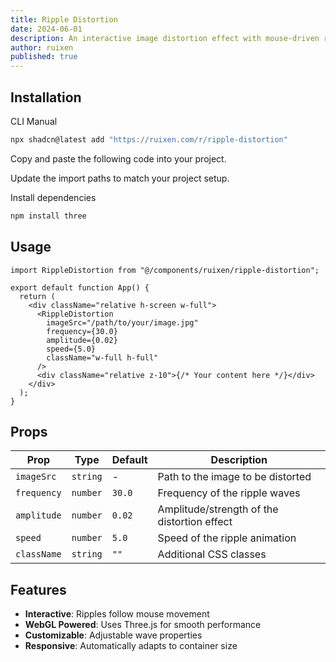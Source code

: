 ```yaml
---
title: Ripple Distortion
date: 2024-06-01
description: An interactive image distortion effect with mouse-driven ripples using Three.js
author: ruixen
published: true
---
```


<ComponentPreview name="ripple-distortion-demo" category="backgrounds" />

## Installation

<Tabs defaultValue="cli">

<TabsList>
  <TabsTrigger value="cli">CLI</TabsTrigger>
  <TabsTrigger value="manual">Manual</TabsTrigger>
</TabsList>
<TabsContent value="cli">

```bash
npx shadcn@latest add "https://ruixen.com/r/ripple-distortion"
```

</TabsContent>

<TabsContent value="manual">

<Steps>

<Step>Copy and paste the following code into your project.</Step>

<ComponentSource name="ripple-distortion" />

<Step>Update the import paths to match your project setup.</Step>

<Step>Install dependencies</Step>

```bash
npm install three
```

</Steps>

</TabsContent>

</Tabs>

## Usage

```tsx
import RippleDistortion from "@/components/ruixen/ripple-distortion";

export default function App() {
  return (
    <div className="relative h-screen w-full">
      <RippleDistortion
        imageSrc="/path/to/your/image.jpg"
        frequency={30.0}
        amplitude={0.02}
        speed={5.0}
        className="w-full h-full"
      />
      <div className="relative z-10">{/* Your content here */}</div>
    </div>
  );
}
```

## Props

| Prop        | Type     | Default | Description                                 |
| ----------- | -------- | ------- | ------------------------------------------- |
| `imageSrc`  | `string` | -       | Path to the image to be distorted           |
| `frequency` | `number` | `30.0`  | Frequency of the ripple waves               |
| `amplitude` | `number` | `0.02`  | Amplitude/strength of the distortion effect |
| `speed`     | `number` | `5.0`   | Speed of the ripple animation               |
| `className` | `string` | `""`    | Additional CSS classes                      |

## Features

- **Interactive**: Ripples follow mouse movement
- **WebGL Powered**: Uses Three.js for smooth performance
- **Customizable**: Adjustable wave properties
- **Responsive**: Automatically adapts to container size
